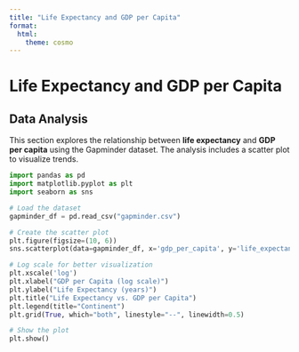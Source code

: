 ```yaml
---
title: "Life Expectancy and GDP per Capita"
format:
  html:
    theme: cosmo  
---
```


# Life Expectancy and GDP per Capita

## Data Analysis

This section explores the relationship between **life expectancy** and **GDP per capita** using the Gapminder dataset. The analysis includes a scatter plot to visualize trends.

```python
import pandas as pd
import matplotlib.pyplot as plt
import seaborn as sns

# Load the dataset
gapminder_df = pd.read_csv("gapminder.csv")

# Create the scatter plot
plt.figure(figsize=(10, 6))
sns.scatterplot(data=gapminder_df, x='gdp_per_capita', y='life_expectancy', hue='continent', alpha=0.7)

# Log scale for better visualization
plt.xscale('log')
plt.xlabel("GDP per Capita (log scale)")
plt.ylabel("Life Expectancy (years)")
plt.title("Life Expectancy vs. GDP per Capita")
plt.legend(title="Continent")
plt.grid(True, which="both", linestyle="--", linewidth=0.5)

# Show the plot
plt.show()
```
